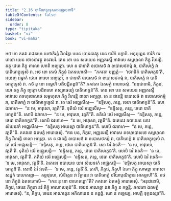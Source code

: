 ```yaml
---
title: "2.16 បាតិមោក្ខុទ្ទេសកអជ្ឈេសនាទិ"
tableOfContents: false
sidebar:
  order: 8
type: "tipitaka"
basket: "vi"
book: "vi-maha"
---
```



<DynamicBreadcrumb />

<Division number="155" book="vi-maha">

<Paragraph number="649" book="vi-maha">
អថ ខោ ភគវា រាជគហេ យថាភិរន្តំ វិហរិត្វា យេន ចោទនាវត្ថុ តេន ចារិកំ បក្កាមិ. អនុបុព្ពេន ចារិកំ ចរមានោ យេន ចោទនាវត្ថុ តទវសរិ. តេន ខោ បន សមយេន អញ្ញតរស្មឹ អាវាសេ សម្ពហុលា ភិក្ខូ វិហរន្តិ. តត្ថ ថេរោ ភិក្ខុ ពាលោ ហោតិ អព្យត្តោ. សោ ន ជានាតិ ឧបោសថំ វា ឧបោសថកម្មំ វា, បាតិមោក្ខំ វា បាតិមោក្ខុទ្ទេសំ វា. អថ ខោ តេសំ ភិក្ខូនំ ឯតទហោសិ—  “ភគវតា បញ្ញត្តំ—  ‘ថេរាធិកំ បាតិមោក្ខន៑’តិ, អយញ្ច អម្ហាកំ ថេរោ ពាលោ អព្យត្តោ, ន ជានាតិ ឧបោសថំ វា ឧបោសថកម្មំ វា, បាតិមោក្ខំ វា បាតិមោក្ខុទ្ទេសំ វា. កថំ នុ ខោ អម្ហេហិ បដិបជ្ជិតព្ពន៑”តិ? ភគវតោ ឯតមត្ថំ អារោចេសុំ. “អនុជានាមិ, ភិក្ខវេ, យោ តត្ថ ភិក្ខុ ព្យត្តោ បដិពលោ តស្សាធេយ្យំ បាតិមោក្ខន៑”តិ.
</Paragraph>

<Paragraph number="650" book="vi-maha">
តេន ខោ បន សមយេន អញ្ញតរស្មឹ អាវាសេ តទហុបោសថេ សម្ពហុលា ភិក្ខូ វិហរន្តិ ពាលា អព្យត្តា. តេ ន ជានន្តិ ឧបោសថំ វា ឧបោសថកម្មំ វា, បាតិមោក្ខំ វា បាតិមោក្ខុទ្ទេសំ វា. តេ ថេរំ អជ្ឈេសឹសុ—  “ឧទ្ទិសតុ, ភន្តេ, ថេរោ បាតិមោក្ខន៑”តិ. សោ ឯវមាហ—  “ន មេ, អាវុសោ, វត្តតី”តិ. ទុតិយំ ថេរំ អជ្ឈេសឹសុ—  “ឧទ្ទិសតុ, ភន្តេ, ថេរោ បាតិមោក្ខន៑”តិ. សោបិ ឯវមាហ—  “ន មេ, អាវុសោ, វត្តតី”តិ. តតិយំ ថេរំ អជ្ឈេសឹសុ—  “ឧទ្ទិសតុ, ភន្តេ, ថេរោ បាតិមោក្ខន៑”តិ. សោបិ ឯវមាហ—  “ន មេ, អាវុសោ, វត្តតី”តិ. ឯតេនេវ ឧបាយេន យាវ សំឃនវកំ អជ្ឈេសឹសុ—  “ឧទ្ទិសតុ អាយស្មា បាតិមោក្ខន៑”តិ. សោបិ ឯវមាហ—  “ន មេ, ភន្តេ, វត្តតី”តិ. ភគវតោ ឯតមត្ថំ អារោចេសុំ.
</Paragraph>

<Paragraph number="651" book="vi-maha">
“ឥធ បន, ភិក្ខវេ, អញ្ញតរស្មឹ អាវាសេ តទហុបោសថេ សម្ពហុលា ភិក្ខូ វិហរន្តិ ពាលា អព្យត្តា. តេ ន ជានន្តិ ឧបោសថំ វា ឧបោសថកម្មំ វា, បាតិមោក្ខំ វា បាតិមោក្ខុទ្ទេសំ វា. តេ ថេរំ អជ្ឈេសន្តិ—  ‘ឧទ្ទិសតុ, ភន្តេ, ថេរោ បាតិមោក្ខន៑’តិ. សោ ឯវំ វទេតិ—  ‘ន មេ, អាវុសោ, វត្តតី’តិ. ទុតិយំ ថេរំ អជ្ឈេសន្តិ—  ‘ឧទ្ទិសតុ, ភន្តេ, ថេរោ បាតិមោក្ខន៑’តិ. សោបិ ឯវំ វទេតិ—  ‘ន មេ, អាវុសោ, វត្តតី’តិ. តតិយំ ថេរំ អជ្ឈេសន្តិ—  ‘ឧទ្ទិសតុ, ភន្តេ, ថេរោ បាតិមោក្ខន៑’តិ. សោបិ ឯវំ វទេតិ—  ‘ន មេ, អាវុសោ, វត្តតី’តិ. ឯតេនេវ ឧបាយេន យាវ សំឃនវកំ អជ្ឈេសន្តិ—  ‘ឧទ្ទិសតុ អាយស្មា បាតិមោក្ខន៑’តិ. សោបិ ឯវំ វទេតិ—  ‘ន មេ, ភន្តេ, វត្តតី’តិ. តេហិ, ភិក្ខវេ, ភិក្ខូហិ ឯកោ ភិក្ខុ សាមន្តា អាវាសា សជ្ជុកំ បាហេតព្ពោ—  គច្ឆាវុសោ, សំខិត្តេន វា វិត្ថារេន វា បាតិមោក្ខំ បរិយាបុណិត្វាន អាគច្ឆាហី”តិ.
</Paragraph>

<Paragraph number="652" book="vi-maha">
អថ ខោ ភិក្ខូនំ ឯតទហោសិ—  “កេន នុ ខោ បាហេតព្ពោ”តិ? ភគវតោ ឯតមត្ថំ អារោចេសុំ. “អនុជានាមិ, ភិក្ខវេ, ថេរេន ភិក្ខុនា នវំ ភិក្ខុំ អាណាបេតុន៑”តិ. ថេរេន អាណត្តា នវា ភិក្ខូ ន គច្ឆន្តិ. ភគវតោ ឯតមត្ថំ អារោចេសុំ. “ន, ភិក្ខវេ, ថេរេន អាណត្តេន អគិលានេន ន គន្តព្ពំ. យោ ន គច្ឆេយ្យ, អាបត្តិ ទុក្កដស្សា”តិ.
</Paragraph>
</Division>
